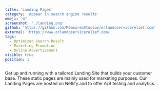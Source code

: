 ```yaml
---
title: 'Landing Pages'
category: 'Appear in search engine results'
emoji: '🌐'
screenshot: './landing.png'
github: 'https://github.com/MeasuredStudios/orlandoservicerelief.com'
external: 'https://www.orlandoservicerelief.com/'
tags:
  - Optimized Search Result
  - Marketing Promotion
  - Online Advertisement
visible: true
position: 1
---
```


Get up and running with a tailored Landing Site that builds your customer base. These static pages are mainly used for marketing purposes. Our Landing Pages are hosted on Netlify and to offer A/B testing and analytics.
